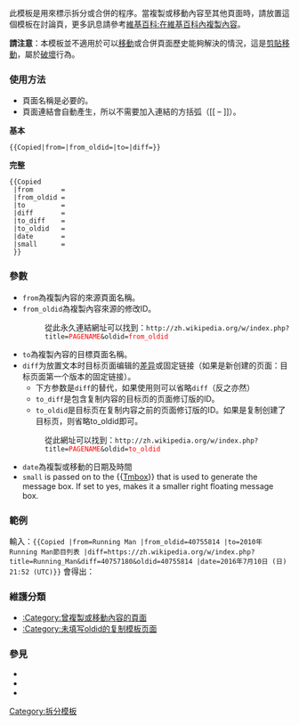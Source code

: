 此模板是用來標示拆分或合併的程序。當複製或移動內容至其他頁面時，請放置這個模板在討論頁，更多訊息請參考[[Wikipedia:在维基百科内复制内容|維基百科:在維基百科內複製內容]]。

'''請注意'''：本模板並不適用於可以[[Help:页面重命名|移動]]或合併頁面歷史能夠解決的情況，這是[[Wikipedia:剪貼移動|剪貼移動]]，屬於[[Wikipedia:破坏#move|破壞]]行為。

=== 使用方法 ===
* 頁面名稱是必要的。
* 頁面連結會自動產生，所以不需要加入連結的方括弧（<nowiki>[[</nowiki> – ]]）。
'''基本'''
 <nowiki>{{Copied|from=|from_oldid=|to=|diff=}}</nowiki>
'''完整'''
 <nowiki>{{Copied
 |from       = 
 |from_oldid = 
 |to         = 
 |diff       = 
 |to_diff    = 
 |to_oldid   = 
 |date       = 
 |small      = 
 }}</nowiki>

=== 參數 ===
* <code>from</code>為複製內容的來源頁面名稱。
* <code>from_oldid</code>為複製內容來源的修改ID。
*: 從此永久連結網址可以找到：<code><nowiki>http://zh.wikipedia.org/w/index.php?title=</nowiki><span style="color:red;">PAGENAME</span>&oldid=<span style="color:red;">from_oldid</span></code>
* <code>to</code>為複製內容的目標頁面名稱。
* <code>diff</code>为放置文本时目标页面编辑的[[Help:差异|差异]]或固定链接（如果是新创建的页面：目标页面第一个版本的固定链接）。
** 下方参数是<code>diff</code>的替代，如果使用则可以省略<code>diff</code>（反之亦然）
** <code>to_diff</code>是包含复制内容的目标页的页面修订版的ID。
** <code>to_oldid</code>是目标页在复制内容之前的页面修订版的ID。如果是复制创建了目标页，则省略to_oldid即可。
*: 從此網址可以找到：<code><nowiki>http://zh.wikipedia.org/w/index.php?title=</nowiki><span style="color:red;">PAGENAME</span>&oldid=<span style="color:red;">to_oldid</span></code>
* <code>date</code>為複製或移動的日期及時間
* <code>small</code> is passed on to the <nowiki>{{</nowiki>[[Template:Tmbox|Tmbox]]<nowiki>}}</nowiki> that is used to generate the message box. If set to yes, makes it a smaller right floating message box.

=== 範例 ===
輸入：<code><nowiki>{{Copied |from=Running Man |from_oldid=40755814 |to=2010年Running Man節目列表 |diff=https://zh.wikipedia.org/w/index.php?title=Running_Man&diff=40757180&oldid=40755814 |date=2016年7月10日 (日) 21:52 (UTC)}}
</nowiki></code>
會得出：{{Copied |from=Running Man |from_oldid=40755814 |to=2010年Running Man節目列表 |diff=https://zh.wikipedia.org/w/index.php?title=Running_Man&diff=40757180&oldid=40755814 |date=2016年7月10日 (日) 21:52 (UTC)}}

=== 維護分類 ===
* [[:Category:曾複製或移動內容的頁面]]
* [[:Category:未填写oldid的复制模板页面]]

=== 參見 ===
* {{Tl|Merged-from}}
* {{Tl|Merged-to}}
* {{Tl|Translated page}}

[[Category:拆分模板]]